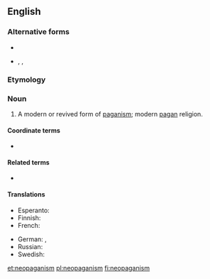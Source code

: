 {{also|Neopaganism|neo-paganism}}
==English==
{{wikipedia}}

===Alternative forms===
* {{l|en|neo-paganism}}
* {{l|en|Neopaganism}}, {{l|en|Neo-paganism}}, {{l|en|Neo-Paganism}}

===Etymology===
{{prefix|neo|paganism|lang=en}}

===Noun===
{{en-noun|-}}

# A modern or revived form of [[paganism]]; modern [[pagan]] religion.

====Coordinate terms====
* {{list:religions/en}}

====Related terms====
* {{l|en|neo-pagan}}

====Translations====
{{trans-top|modern or revived form of paganism}}
* Esperanto: {{t|eo|novpaganismo}}
* Finnish: {{t+|fi|uuspakanuus}}
* French: {{t+|fr|néopaganisme|m}}
{{trans-mid}}
* German: {{t+|de|Neuheidentum|n}}, {{t|de|Neopaganismus|m}}
* Russian: {{t+|ru|неоязы́чество|n|sc=Cyrl}}
* Swedish: {{t|sv|nyhedendom|c}}
{{trans-bottom}}

[[et:neopaganism]]
[[pl:neopaganism]]
[[fi:neopaganism]]